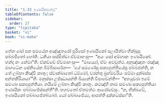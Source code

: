 ```yaml
---
title: "1.33 ඉණායිකවත්ථු"
tableOfContents: false
sidebar:
  order: 27
type: "tipitaka"
basket: "vi"
book: "vi-maha"
---
```



<DynamicBreadcrumb />

<Division number="96" book="vi-maha">

<Paragraph number="434" book="vi-maha">
තේන ඛෝ පන සමයේන අඤ්ඤතරෝ පුරිසෝ ඉණායිකෝ පලායිත්වා භික්ඛූසු පබ්බජිතෝ හෝති. ධනියා පස්සිත්වා ඒවමාහංසු—  “අයං සෝ අම්හාකං ඉණායිකෝ. හන්ද නං නේමා”ති. ඒකච්චේ ඒවමාහංසු—  “මාය්‍යෝ, ඒවං අවචුත්ථ. අනුඤ්ඤාතං රඤ්ඤා මාගධේන සේනියේන බිම්බිසාරේන—  ‘යේ සමණේසු සක්‍යපුත්තියේසු පබ්බජන්ති, න තේ ලබ්භා කිඤ්චි කාතුං; ස්වාක්ඛාතෝ ධම්මෝ, චරන්තු බ්‍රහ්මචරියං සම්මා දුක්ඛස්ස අන්තකිරියායා’”ති. මනුස්සා උජ්ඣායන්ති ඛිය්‍යන්ති විපාචේන්ති—  “අභයූවරා ඉමේ සමණා සක්‍යපුත්තියා. නයිමේ ලබ්භා කිඤ්චි කාතුං. කථඤ්හි නාම සමණා සක්‍යපුත්තියා ඉණායිකං පබ්බාජේස්සන්තී”ති. භගවතෝ ඒතමත්ථං ආරෝචේසුං. “න, භික්ඛවේ, ඉණායිකෝ පබ්බාජේතබ්බෝ. යෝ පබ්බාජේය්‍ය, ආපත්ති දුක්කටස්සා”ති.
</Paragraph>
</Division>
